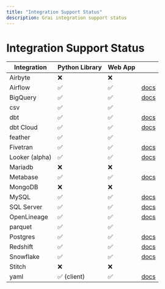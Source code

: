 ```yaml
---
title: "Integration Support Status"
description: Grai integration support status
---
```


# Integration Support Status

| Integration    | Python Library | Web App |                                   |
| -------------- | -------------- | ------- | --------------------------------- |
| Airbyte        | ❌             | ❌      |                                   |
| Airflow        | ✅             | ✅      | [docs](/integrations/airflow)     |
| BigQuery       | ✅             | ✅      | [docs](/integrations/bigquery)    |
| csv            | ✅             | ✅      |                                   |
| dbt            | ✅             | ✅      | [docs](/integrations/dbt)         |
| dbt Cloud      | ✅             | ✅      | [docs](/integrations/dbt-cloud)   |
| feather        | ✅             | ✅      |                                   |
| Fivetran       | ✅             | ✅      | [docs](/integrations/fivetran)    |
| Looker (alpha) | ✅             | ✅      | [docs](/integrations/looker)      |
| Mariadb        | ❌             | ❌      |                                   |
| Metabase       | ✅             | ✅      | [docs](/integrations/metabase)    |
| MongoDB        | ❌             | ❌      |                                   |
| MySQL          | ✅             | ✅      | [docs](/integrations/mysql)       |
| SQL Server     | ✅             | ✅      | [docs](/integrations/mssql)       |
| OpenLineage    | ✅             | ✅      | [docs](/integrations/openlineage) |
| parquet        | ✅             | ✅      |                                   |
| Postgres       | ✅             | ✅      | [docs](/integrations/postgres)    |
| Redshift       | ✅             | ✅      | [docs](/integrations/redshift)    |
| Snowflake      | ✅             | ✅      | [docs](/integrations/snowflake)   |
| Stitch         | ❌             | ❌      |                                   |
| yaml           | ✅ (client)    | ✅      | [docs](/integrations/yaml)        |
